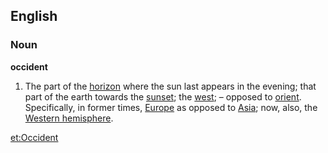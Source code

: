 ==English==
===Noun===
'''occident'''
#The part of the [[horizon]] where the sun last appears in the evening; that part of the earth towards the [[sunset]]; the [[west]]; – opposed to [[orient]]. Specifically, in former times, [[Europe]] as opposed to [[Asia]]; now, also, the [[Western hemisphere]].

[[et:Occident]]